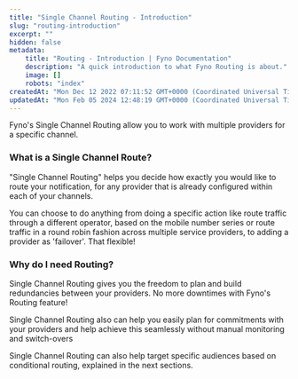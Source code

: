 ```yaml
---
title: "Single Channel Routing - Introduction"
slug: "routing-introduction"
excerpt: ""
hidden: false
metadata:
    title: "Routing - Introduction | Fyno Documentation"
    description: "A quick introduction to what Fyno Routing is about."
    image: []
    robots: "index"
createdAt: "Mon Dec 12 2022 07:11:52 GMT+0000 (Coordinated Universal Time)"
updatedAt: "Mon Feb 05 2024 12:48:19 GMT+0000 (Coordinated Universal Time)"
---
```


Fyno's Single Channel Routing allow you to work with multiple providers for a specific channel.

### What is a Single Channel Route?

"Single Channel Routing" helps you decide how exactly you would like to route your notification, for any provider that is already configured within each of your channels.

You can choose to do anything from doing a specific action like route traffic through a different operator, based on the mobile number series or route traffic in a round robin fashion across multiple service providers, to adding a provider as 'failover'. That flexible!

### Why do I need Routing?

Single Channel Routing gives you the freedom to plan and build redundancies between your providers. No more downtimes with Fyno's Routing feature!

Single Channel Routing also can help you easily plan for commitments with your providers and help achieve this seamlessly without manual monitoring and switch-overs

Single Channel Routing can also help target specific audiences based on conditional routing, explained in the next sections.
